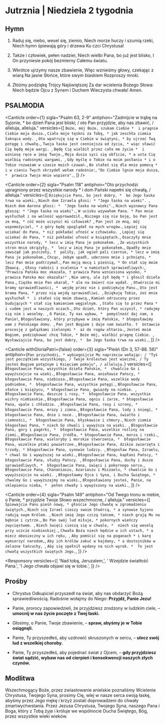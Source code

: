 # Jutrznia | Niedziela 2 tygodnia

<OpeningVersicle />

## Hymn

1. Raduj się, niebo, wesel się, ziemio,
   Niech morze huczy i szumią rzeki,
   Niech hymn śpiewają góry i drzewa
   Ku czci Chrystusa!

2. Także i człowiek, pełen nadziei,
   Niech wielbi Pana, bo już jest blisko,
   I On przyniesie pokój bezmierny
   Całemu światu.

3. Wkrótce ujrzymy nasze zbawienie,
   Więc wznieśmy głowy, czekając z wiarą
   Na jasne Słońce, które swym blaskiem
   Rozproszy mroki.

4. Złóżmy podziękę Trójcy Najświętszej
   Za dar wcielenia Bożego Słowa:
   Niech będzie Ojcu z Synem i Duchem
   Wieczysta chwała! Amen.

## PSALMODIA

<Canticle
  order={1}
  sigla="Psalm 63, 2-9"
  antiphon="Zadmijcie w trąbę na Syjonie, * bo dzień Pana jest bliski; / oto Pan przyjdzie, aby nas zbawić, / alleluja, alleluja."
  versicles={[
    `Boże, mój Boże, szukam Ciebie * 
i pragnie Ciebie moja dusza.`,
    `Ciało moje tęskni za Tobą, *
jak zeschła ziemia łaknąca wody. `,
    `Oto wpatruję się w Ciebie w świątyni, *
by ujrzeć Twą potęgę i chwałę.`,
    `Twoja łaska jest cenniejsza od życia, *
więc sławić Cię będą moje wargi. `,
    `Będę Cię wielbił przez całe me życie * 
i wzniosę ręce w imię Twoje.`,
    `Moja dusza syci się obficie, *
a usta Cię wielbią radosnymi wargami, `,
    `Gdy myślę o Tobie na moim posłaniu *
i o Tobie rozważam w czasie moich czuwań.`,
    `Bo stałeś się dla mnie pomocą *
i w cieniu Twych skrzydeł wołam radośnie:`,
    `"Do Ciebie lgnie moja dusza, * 
prawica Twoja mnie wspiera".`,
  ]}
/>

<Canticle
  order={2}
  sigla="Psalm 118"
  antiphon="Oto przychodzi upragniony przez wszystkie narody * i dom Pański napełni się chwałą, / alleluja."
  versicles={[
    `Dziękujcie Panu, bo jest dobry, * 
bo Jego łaska trwa na wieki.`,
    `Niech dom Izraela głosi: *
"Jego łaska na wieki". `,
    `Niech dom Aarona głosi: * 
"Jego łaska na wieki".`,
    `Niech wyznawcy Pana głoszą: *
"Jego łaska na wieki".`,
    `W ucisku wzywałem Pana. *
Pan mnie wysłuchał i na wolność wyprowadził.`,
    `Niczego się nie boję, bo Pan jest ze mną, *
cóż może uczynić mi człowiek? `,
    `Pan jest ze mną, mój wspomożyciel, *
z góry będę spoglądał na mych wrogów.`,
    `Lepiej się uciekać do Pana, *
niż pokładać ufność w człowieku. `,
    `Lepiej się uciekać do Pana, *
niż pokładać ufność w książętach.`,
    `Osaczyły mnie wszystkie narody, *
lecz w imię Pana je pokonałem. `,
    `Ze wszystkich stron mnie okrążyły, * 
lecz w imię Pana je pokonałem.`,
    `Opadły mnie zewsząd jak pszczoły, † 
paliły, jak ogień pali ciernie, *
lecz w imię Pana je pokonałem.`,
    `Chcąc, żebym upadł, uderzono mnie i pchnięto, * 
lecz Pan mnie podtrzymał.`,
    `Pan moją mocą i pieśnią, *
On stał się moim Zbawcą. `,
    `Głosy radości z ocalenia *
w namiotach sprawiedliwych:`,
    `"Prawica Pańska moc okazała, †
prawica Pana wzniesiona wysoko, *
prawica Pańska moc okazała!" `,
    `Nie umrę, ale żył będę *
i głosił dzieła Pana.`,
    `Ciężko mnie Pan ukarał, *
ale na śmierć nie wydał. `,
    `Otwórzcie mi bramy sprawiedliwości, * 
wejdę przez nie i podziękuję Panu.`,
    `Oto jest brama Pana, *
przez nią wejdą sprawiedliwi. `,
    `Dziękuję Tobie, żeś mnie wysłuchał * 
i stałeś się moim zbawcą.`,
    `Kamień odrzucony przez budujących *
stał się kamieniem węgielnym. `,
    `Stało się to przez Pana *
i cudem jest w naszych oczach.`,
    `Oto dzień, który Pan uczynił, *
radujmy się nim i weselmy. `,
    `O Panie, Ty nas wybaw, * 
pomyślność daj nam, o Panie!`,
    `Błogosławiony, który przybywa w imię Pańskie, *
błogosławimy wam z Pańskiego domu. `,
    `Pan jest Bogiem i daje nam światło. † 
Ustawcie procesję z gałązkami zielonymi * 
aż do rogów ołtarza.`,
    `Jesteś moim Bogiem, podziękować chcę Tobie, *
Boże mój, wielbić pragnę Ciebie. `,
    `Wysławiajcie Pana, bo jest dobry, * 
bo Jego łaska trwa na wieki.`,
  ]}
/>

<Canticle
  withGloriaPatri={false}
  order={3}
  sigla="Pieśń (Dn 3, 57-88. 56)"
  antiphon={`Pan przychodzi, * wybiegnijcie Mu naprzeciw wołając: / "Tyś jest początkiem wszystkiego, / Twoje królestwo jest wieczne, / Ty jesteś Bogiem potężnym i Księciem pokoju", / alleluja.`}
  versicles={[
    `Błogosławcie Pana, wszystkie dzieła Pańskie, * 
chwalcie Go i wywyższajcie na wieki.`,
    `Błogosławcie Pana, aniołowie Pańscy, * 
błogosławcie Pana, niebiosa.`,
    `Błogosławcie Pana, wszelkie wody podniebne, * 
błogosławcie Pana, wszystkie potęgi.`,
    `Błogosławcie Pana, słońce i księżycu, *
błogosławcie Pana, gwiazdy na niebie. `,
    `Błogosławcie Pana, deszcze i rosy, * 
błogosławcie Pana, wszystkie wichry niebieskie.`,
    `Błogosławcie Pana, ogniu i żarze, *
błogosławcie Pana, upale i chłodzie. `,
    `Błogosławcie Pana, rosy i szrony, * 
błogosławcie Pana, mrozy i zimna.`,
    `Błogosławcie Pana, lody i śniegi, *
błogosławcie Pana, dnie i noce. `,
    `Błogosławcie Pana, światło i ciemności, * 
błogosławcie Pana, błyskawice i chmury.`,
    `Niech ziemia błogosławi Pana, *
niech Go chwali i wywyższa na wieki. `,
    `Błogosławcie Pana, góry i pagórki, * 
błogosławcie Pana, wszelkie rośliny na ziemi.`,
    `Błogosławcie Pana, źródła, *
błogosławcie Pana, morza i rzeki.`,
    `Błogosławcie Pana, wieloryby i morskie stworzenia, * 
błogosławcie Pana, wszelkie ptaki powietrzne.`,
    `Błogosławcie Pana, dzikie zwierzęta i trzody, *
błogosławcie Pana, synowie ludzcy. `,
    `Błogosław Pana, Izraelu, *
chwal Go i wywyższaj na wieki.`,
    `Błogosławcie Pana, kapłani Pańscy, *
błogosławcie Pana, słudzy Pańscy. `,
    `Błogosławcie Pana, duchy i dusze sprawiedliwych, * 
błogosławcie Pana, święci i pokornego serca.`,
    `Błogosławcie Pana, Chananiaszu, Azariaszu i Miszaelu, *
chwalcie Go i wywyższajcie na wieki. `,
    `Błogosławmy Ojca i Syna, i Ducha Świętego, * 
chwalmy Go i wywyższajmy na wieki.`,
    `Błogosławiony jesteś, Panie, na sklepieniu nieba, * 
pełen chwały i wywyższony na wieki.`,
  ]}
/>

<Canticle
  order={4}
  sigla="Psalm 149"
  antiphon="Od Twego tronu w niebie, o Panie, * przyjdzie Twoje Słowo wszechmocne, / alleluja."
  versicles={[
    `Śpiewajcie Panu pieśń nową, *
głoście Jego chwałę w zgromadzeniu świętych.`,
    `Niech się Izrael cieszy swoim Stwórcą, *
a synowie Syjonu radują swym Królem. `,
    `Niech imię Jego czczą tańcem, *
niech grają Mu na bębnie i cytrze.`,
    `Bo Pan swój lud miłuje, *
pokornych wieńczy zwycięstwem. `,
    `Niech święci cieszą się w chwale, * 
niech się weselą przy uczcie niebieskiej.`,
    `Chwała Boża niech będzie w ich ustach, *
a miecz obosieczny w ich ręku, `,
    `Aby pomścić się na poganach *
i karę wymierzyć narodom,`,
    `Aby ich królów zakuć w kajdany, *
a dostojników w żelazne łańcuchy, `,
    `Aby się spełnił wydany na nich wyrok. * 
To jest chwałą wszystkich świętych Jego.`,
  ]}
/>

<Passage
  sigla="J 1, 6-12"
  passage="Pojawił się człowiek posłany przez Boga — Jan mu było na imię. Przyszedł on na świadectwo, aby zaświadczyć o światłości, by wszyscy uwierzyli przez niego. Nie był on światłością, lecz posłanym, aby zaświadczyć o światłości. Była światłość prawdziwa, która oświeca każdego człowieka, gdy na świat przychodzi. Na świecie było Słowo, a świat stał się przez Nie, lecz świat Go nie poznał. Przyszło do swojej własności, a swoi Go nie przyjęli. Wszystkim tym jednak, którzy Je przyjęli, dało moc, aby się stali dziećmi Bożymi."
/>

<Responsory
  versicles={[
    'Nad tobą, Jeruzalem,',
    ' Wzejdzie światłość Pana.',
    'I Jego chwała objawi się w tobie.',
  ]}
/>

<Benedictus antiphon="Józefie, synu Dawida, * nie bój się wziąć do siebie Maryi, swej małżonki, / albowiem z Ducha Świętego jest to, co się w Niej poczęło, / alleluja." />

## Prośby

- Chrystus Odkupiciel przyszedł na świat, aby nas obdarzyć Bożą sprawiedliwością. Radośnie wołajmy do Niego: **Przyjdź, Panie Jezu!**

- Panie, prorocy zapowiedzieli, że przyjdziesz zrodzony w ludzkim ciele, – **umocnij w nas życie poczęte z Twej łaski.**

- Głosimy, o Panie, Twoje zbawienie, – **spraw, abyśmy je w Tobie osiągnęli.**

- Panie, Ty przyszedłeś, aby uzdrowić skruszonych w sercu, – **ulecz swój lud z wszelkiej choroby.**

- Panie, Ty przyszedłeś, aby pojednać świat z Ojcem, – **gdy przyjdziesz świat sądzić, wybaw nas od cierpień i konsekwencji naszych złych czynów.**

<CustomIntercessions type="lauds" />

<KyrieEleison />

<LordsPrayer />

## Modlitwa

Wszechmogący Boże, przez zwiastowanie anielskie poznaliśmy Wcielenie Chrystusa, Twojego Syna, prosimy Cię, wlej w nasze serca swoją łaskę, abyśmy przez Jego mękę i krzyż zostali doprowadzeni do chwały zmartwychwstania. Przez Jezusa Chrystusa, Twojego Syna, naszego Pana i Boga, który z Tobą żyje i króluje we wspólnocie Ducha Świętego, Bóg, przez wszystkie wieki wieków.

<Amen />

<BlessingAndConcludingVersicle  />
